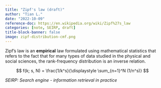 ```yaml
---
title: "Zipf's law (draft)"
author: "Tian L."
date: "2022-10-09"
reference-doc: https://en.wikipedia.org/wiki/Zipf%27s_law
categories: [note, SEIRP, draft]
title-block-banner: false
image: zipf-distribution-cmf.png
---
```


Zipf's law is an **empirical** law formulated using mathematical statistics that refers to the fact that for many types of data studied in the physical and social sciences, the rank-frequency distribution is an inverse relation. 

$$
f(k; s, N) = \frac{1/k^s}{\displaystyle \sum_{n=1}^N (1/n^s)} 
$$

*SEIRP: Search engine - information retrieval in practice*
